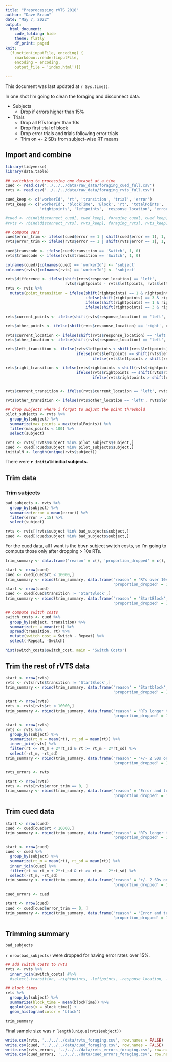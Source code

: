 ```yaml
---
title: "Preprocessing rVTS 2018"
author: "Dave Braun"
date: "May 7, 2022"
output:
  html_document:
    code_folding: hide
    theme: flatly
    df_print: paged
knit:
  (function(inputFile, encoding) {
    rmarkdown::render(inputFile,
    encoding = encoding,
    output_file = 'index.html')})
  
---
```



This document was last updated at `r Sys.time()`.

In one shot I'm going to clean the foraging and disconnect data.  

* Subjects  
  * Drop if errors higher than 15%  
* Trials  
  * Drop all RTs longer than 10s  
  * Drop first trial of block  
  * Drop error trials and trials following error trials  
  * Trim on +\- 2 SDs from subject-wise RT means
  
  
## Import and combine

```r
library(tidyverse)
library(data.table)
```


```r
## switching to processing one dataset at a time
cued <- read.csv('../../../data/raw_data/foraging_cued_full.csv')
rvts <- read.csv('../../../data/raw_data/foraging_rvts_full.csv')

cued_keep <- c('workerId', 'rt', 'transition', 'trial', 'error')
rvts_keep <- c('workerId', 'blockTime', 'Block', 'rt', 'totalPoints', 'transition', 
               'rightpoints', 'leftpoints', 'response_location', 'error', 'trial')

#cued <- rbind(disconnect_cued[, cued_keep], foraging_cued[, cued_keep])
#rvts <- rbind(disconnect_rvts[, rvts_keep], foraging_rvts[, rvts_keep])
```


```r
## compute vars
cued$error_trim <- ifelse(cued$error == 1 | shift(cued$error == 1), 1, 0)
rvts$error_trim <- ifelse(rvts$error == 1 | shift(rvts$error == 1), 1, 0)

cued$transcode <- ifelse(cued$transition == 'Switch', 1, 0)
rvts$transcode <- ifelse(rvts$transition == 'Switch', 1, 0)

colnames(cued)[colnames(cued) == 'workerId'] <- 'subject'
colnames(rvts)[colnames(rvts) == 'workerId'] <- 'subject'

rvts$difference <- ifelse(shift(rvts$response_location) == 'left', 
                          rvts$rightpoints - rvts$leftpoints, rvts$leftpoints - rvts$rightpoints)
rvts <- rvts %>% 
  mutate(point_transition = ifelse(shift(rightpoints) == 1 & rightpoints == 3, 'increasing',
                                   ifelse(shift(rightpoints) == 3 & rightpoints == 3, 'stay high',
                                   ifelse(shift(rightpoints) == 1 & rightpoints == 1, 'stay low',
                                   ifelse(shift(rightpoints) == 3 & rightpoints == 1, 'decreasing', '')))))

rvts$current_points <- ifelse(shift(rvts$response_location) == 'left', rvts$leftpoints, ifelse(shift(rvts$response_location) == 'right', rvts$rightpoints, NA))

rvts$other_points <- ifelse(shift(rvts$response_location) == 'right', rvts$leftpoints, ifelse(shift(rvts$response_location) == 'left', rvts$rightpoints, NA))

rvts$current_location <- ifelse(shift(rvts$response_location) == 'left', 'left', 'right')
rvts$other_location <- ifelse(shift(rvts$response_location) == 'left', 'right', 'left')

rvts$left_transition <- ifelse(rvts$leftpoints < shift(rvts$leftpoints), 'decrease',
                               ifelse(rvts$leftpoints == shift(rvts$leftpoints), 'constant',
                                      ifelse(rvts$leftpoints > shift(rvts$leftpoints), 'increase', NA)))

rvts$right_transition <- ifelse(rvts$rightpoints < shift(rvts$rightpoints), 'decrease',
                               ifelse(rvts$rightpoints == shift(rvts$rightpoints), 'constant',
                                      ifelse(rvts$rightpoints > shift(rvts$rightpoints), 'increase', NA)))


rvts$current_transition <- ifelse(rvts$current_location == 'left', rvts$left_transition, ifelse(rvts$current_location == 'right', rvts$right_transition, NA))

rvts$other_transition <- ifelse(rvts$other_location == 'left', rvts$left_transition, ifelse(rvts$other_location == 'right', rvts$right_transition, NA))


```

```r
## drop subjects where i forgot to adjust the point threshold 
pilot_subjects <- rvts %>% 
  group_by(subject) %>% 
  summarize(max_points = max(totalPoints)) %>% 
  filter(max_points < 100) %>% 
  select(subject)

rvts <- rvts[!rvts$subject %in% pilot_subjects$subject,]
cued <- cued[!cued$subject %in% pilot_subjects$subject,]
initialN <- length(unique(rvts$subject))
```

There were **`r initialN` initial subjects.**

## Trim data

### Trim subjects

```r
bad_subjects <- rvts %>% 
  group_by(subject) %>% 
  summarize(error = mean(error)) %>% 
  filter(error > .15) %>% 
  select(subject)

rvts <- rvts[!rvts$subject %in% bad_subjects$subject,]
cued <- cued[!cued$subject %in% bad_subjects$subject,]
```



For the cued data, all I want is the btwn subject switch costs, so I'm going to compute those only after dropping > 10s RTs.
```r
trim_summary <- data.frame('reason' = c(), 'proportion_dropped' = c(), rows_dropped = c(), total_rows = c(), phase = c())

start <- nrow(cued)
cued <- cued[cued$rt < 10000,]
trim_summary <- rbind(trim_summary, data.frame('reason' = 'RTs over 10s', 
                                               'proportion_dropped' = 1 - (nrow(cued) / start), phase = 'cued', rows_dropped = start - nrow(cued), total_rows = start))
start <- nrow(cued)
cued <- cued[cued$transition != 'StartBlock',]
trim_summary <- rbind(trim_summary, data.frame('reason' = 'StartBlock', 
                                               'proportion_dropped' = 1 - (nrow(cued) / start), phase = 'cued', rows_dropped = start - nrow(cued), total_rows = start))

```

```r
## compute switch costs
switch_costs <- cued %>% 
  group_by(subject, transition) %>% 
  summarize(rt = mean(rt)) %>% 
  spread(transition, rt) %>% 
  mutate(switch_cost = Switch - Repeat) %>% 
  select(-Repeat, -Switch) 

hist(switch_costs$switch_cost, main = 'Switch Costs')
```

## Trim the rest of rVTS data

```r
start <- nrow(rvts)
rvts <- rvts[rvts$transition != 'StartBlock',]
trim_summary <- rbind(trim_summary, data.frame('reason' = 'Startblock', 
                                               'proportion_dropped' = 1 - (nrow(rvts) / start), phase = 'rvts', rows_dropped = start - nrow(rvts), total_rows = start))

start <- nrow(rvts)
rvts <- rvts[rvts$rt < 10000,]
trim_summary <- rbind(trim_summary, data.frame('reason' = 'RTs longer than 10s', 
                                               'proportion_dropped' = 1 - (nrow(rvts) / start), phase = 'rvts', rows_dropped = start - nrow(rvts), total_rows = start))

start <- nrow(rvts)
rvts <- rvts %>% 
  group_by(subject) %>% 
  summarize(rt_m = mean(rt), rt_sd = mean(rt)) %>% 
  inner_join(rvts) %>% 
  filter(rt <= rt_m + 2*rt_sd & rt >= rt_m - 2*rt_sd) %>% 
  select(-rt_m, -rt_sd)
trim_summary <- rbind(trim_summary, data.frame('reason' = '+/- 2 SDs on participant RT means', 
                                               'proportion_dropped' = 1 - (nrow(rvts) / start), phase = 'rvts', rows_dropped = start - nrow(rvts), total_rows = start))

rvts_errors <- rvts

start <- nrow(rvts)
rvts <- rvts[rvts$error_trim == 0, ]
trim_summary <- rbind(trim_summary, data.frame('reason' = 'Error and trials after errors', 
                                               'proportion_dropped' = 1 - (nrow(rvts) / start), phase = 'rvts', rows_dropped = start - nrow(rvts), total_rows = start))

```
## Trim cued data

```r
start <- nrow(cued)
cued <- cued[cued$rt < 10000,]
trim_summary <- rbind(trim_summary, data.frame('reason' = 'RTs longer than 10s', 
                                               'proportion_dropped' = 1 - (nrow(cued) / start), phase = 'cued', rows_dropped = start - nrow(cued), total_rows = start))

start <- nrow(cued)
cued <- cued %>% 
  group_by(subject) %>% 
  summarize(rt_m = mean(rt), rt_sd = mean(rt)) %>% 
  inner_join(cued) %>% 
  filter(rt <= rt_m + 2*rt_sd & rt >= rt_m - 2*rt_sd) %>% 
  select(-rt_m, -rt_sd)
trim_summary <- rbind(trim_summary, data.frame('reason' = '+/- 2 SDs on participant RT means', 
                                               'proportion_dropped' = 1 - (nrow(cued) / start), phase = 'cued', rows_dropped = start - nrow(cued), total_rows = start))

cued_errors <- cued

start <- nrow(cued)
cued <- cued[cued$error_trim == 0, ]
trim_summary <- rbind(trim_summary, data.frame('reason' = 'Error and trials after errors', 
                                               'proportion_dropped' = 1 - (nrow(cued) / start), phase = 'cued', rows_dropped = start - nrow(cued), total_rows = start))

```



## Trimming summary

```r
bad_subjects
```
`r nrow(bad_subjects)` were dropped for having error rates over 15%.

```r
## add switch costs to rvts
rvts <- rvts %>% 
  inner_join(switch_costs) #%>% 
  #select(-transition, -rightpoints, -leftpoints, -response_location, -error_trim)
```
```r
## block times
rvts %>% 
  group_by(subject) %>% 
  summarize(block_time = mean(blockTime)) %>% 
  ggplot(aes(x = block_time)) + 
  geom_histogram(color = 'black')
```



```r
trim_summary
```

Final sample size was `r length(unique(rvts$subject))`

```r
write.csv(rvts, '../../../data/rvts_foraging.csv', row.names = FALSE)
write.csv(cued, '../../../data/cued_foraging.csv', row.names = FALSE)
write.csv(rvts_errors, '../../../data/rvts_errors_foraging.csv', row.names = FALSE)
write.csv(cued_errors, '../../../data/cued_errors_foraging.csv', row.names = FALSE)
```











